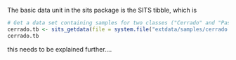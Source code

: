 The basic data unit in the sits package is the SITS tibble, which is 

```r
# Get a data set containing samples for two classes ("Cerrado" and "Pasture")
cerrado.tb <- sits_getdata(file = system.file("extdata/samples/cerrado.json", package="sits"))
cerrado.tb
```

this needs to be explained further....
